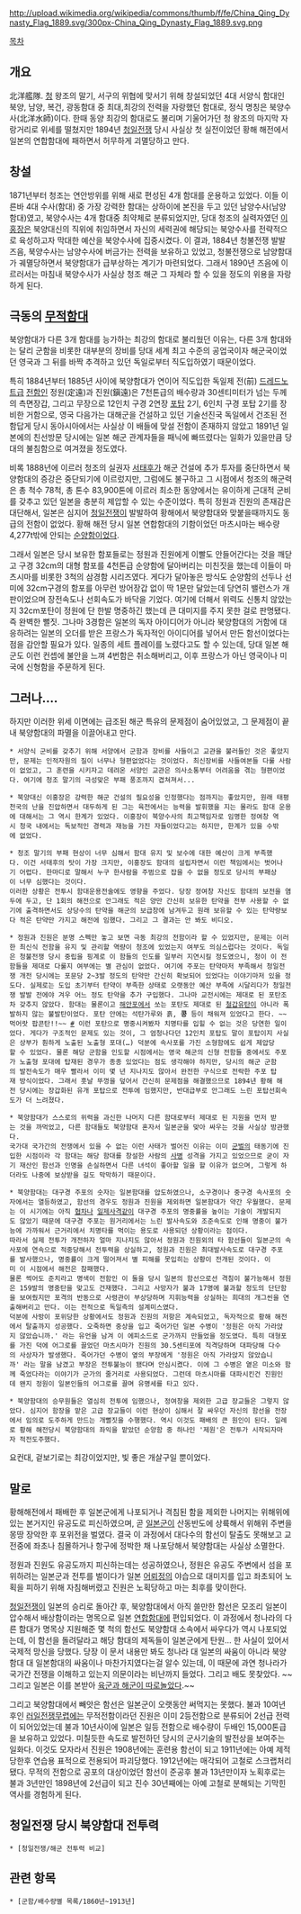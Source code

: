 http://upload.wikimedia.org/wikipedia/commons/thumb/f/fe/China_Qing_Dynasty_Flag_1889.svg/300px-China_Qing_Dynasty_Flag_1889.svg.png

[[목차]]

== 개요 ==
北洋艦隊. [[청]] 왕조의 말기, 서구의 위협에 맞서기 위해 창설되었던 4대 서양식 함대인 북양, 남양, 복건, 광동함대 중 최대,최강의 전력을 자랑했던 함대로, 정식 명칭은 북양수사(北洋水師)이다. 한때 동양 최강의 함대로도 불리며 기울어가던 청 왕조의 마지막 자랑거리로 위세를 떨쳤지만 1894년 [[청일전쟁]] 당시 사실상 첫 실전이었던 황해 해전에서 일본의 연합함대에 패하면서 허무하게 괴멸당하고 만다.

== 창설 ==
1871년부터 청조는 연안방위를 위해 새로 편성된 4개 함대를 운용하고 있었다. 이들 이른바 4대 수사(함대) 중 가장 강력한 함대는 상하이에 본진을 두고 있던 남양수사(남양함대)였고, 북양수사는 4개 함대중 최약체로 분류되었지만, 당대 청조의 실력자였던 [[이홍장]]은 북양대신의 직위에 취임하면서 자신의 세력권에 해당되는 북양수사를 전략적으로 육성하고자 막대한 예산을 북양수사에 집중시켰다. 이 결과, 1884년 청불전쟁 발발 즈음, 북양수사는 남양수사에 버금가는 전력을 보유하고 있었고, 청불전쟁으로 남양함대가 궤멸당하면서 북양함대가 급부상하는 계기가 마련되었다. 그래서 1890년 즈음에 이르러서는 마침내 북양수사가 사실상 청조 해군 그 자체라 할 수 있을 정도의 위용을 자랑하게 된다.

== 극동의 [[무적함대]] ==
북양함대가 다른 3개 함대를 능가하는 최강의 함대로 불리웠던 이유는, 다른 3개 함대와는 달리 군함을 비롯한 대부분의 장비를 당대 세계 최고 수준의 공업국이자 해군국이었던 영국과 그 뒤를 바짝 추격하고 있던 독일로부터 직도입하였기 때문이었다.

특히 1884년부터 1885년 사이에 북양함대가 연이어 직도입한 독일제 전(前) [[드레드노트]]급 [[전함]]인 정원(定遠)과 진원(鎭遠)은 7천톤급의 배수량과 30센티미터가 넘는 두께의 측면장갑, 그리고 무장으로 12인치 구경 2연장 [[포탑]] 2기, 6인치 구경 포탑 2기를 장비한 거함으로, 영국 다음가는 대해군을 건설하고 있던 기술선진국 독일에서 건조된 전함답게 당시 동아시아에서는 사실상 이 배들에 맞설 전함이 존재하지 않았고 1891년 일본에의 친선방문 당시에는 일본 해군 관계자들을 패닉에 빠뜨렸다는 일화가 있을만큼 당대의 불침함으로 여겨졌을 정도였다.

비록 1888년에 이르러 청조의 실권자 [[서태후]]가 해군 건설에 추가 투자를 중단하면서 북양함대의 증강은 중단되기에 이르렀지만, 그럼에도 불구하고 그 시점에서 청조의 해군력은 총 척수 78척, 총 톤수 83,900톤에 이르러 최소한 동양에서는 유이하게 근대적 군비를 갖추고 있던 일본을 충분히 제압할 수 있는 수준이었다. 특히 정원과 진원의 존재감은 대단해서, 일본은 심지어 [[청일전쟁]]이 발발하여 황해에서 북양함대와 맞붙을때까지도 동급의 전함이 없었다. 황해 해전 당시 일본 연합함대의 기함이었던 마츠시마는 배수량 4,277t밖에 안되는 [[순양함]]이었다.

그래서 일본은  당시 보유한 함포들로는 정원과 진원에게 이빨도 안들어간다는 것을 깨닫고 구경 32cm의 대형 함포를 4천톤급 순양함에 달아버리는 미친짓을 했는데 이들이 마츠시마를 비롯한 3척의 삼경함 시리즈였다. 게다가 달아놓은 방식도 순양함의 선두나 선미에 32cm구경의 함포를 아무런 방어장갑 없이 딱 1문만 달았는데 당연히 밸런스가 개판이었으며 장전속도나 선회속도가 바닥을 기었다. 여기에 더해서 위력도 신통치 않았는지 32cm포탄이 정원에 단 한발 명중하긴 했는데 큰 대미지를 주지 못한 걸로 판명됐다. 즉 완벽한 뻘짓. 그나마 3경함은 일본의 독자 아이디어가 아니라 북양함대의 거함에 대응하려는 일본의 오더를 받은 프랑스가 독자적인 아이디어를 넣어서 만든 함선이었다는 점을 감안할 필요가 있다. 일종의 세트 플레이를 노렸다고도 할 수 있는데, 당대 일본 해군도 이런 컨셉에 불안을 느껴 4번함은 취소해버리고, 이후 프랑스가 아닌 영국이나 미국에 신형함을 주문하게 된다.

== 그러나.... ==
하지만 이러한 위세 이면에는 급조된 해군 특유의 문제점이 숨어있었고, 그 문제점이 끝내 북양함대의 파멸을 이끌어내고 만다.

 * 서양식 군비를 갖추기 위해 서양에서 군함과 장비를 사들이고 교관을 불러들인 것은 좋았지만, 문제는 인적자원의 질이 너무나 형편없었다는 것이었다. 최신장비를 사들여본들 다룰 사람이 없었고, 그 훈련을 시키자고 데려온 서양인 교관은 의사소통부터 어려움을 겪는 형편이었다. 여기에 청조 말기의 극성맞은 부패 풍조까지 겹쳐져서...

 * 북양대신 이홍장은 강력한 해군 건설의 필요성을 인정했다는 점까지는 좋았지만, 원래 태평천국의 난을 진압하면서 대두하게 된 그는 육전에서는 능력을 발휘했을 지는 몰라도 함대 운용에 대해서는 그 역시 한계가 있었다. 이홍장이 북양수사의 최고책임자로 임명한 정여창 역시 청국 내에서는 독보적인 경력과 재능을 가진 자들이었다고는 하지만, 한계가 있을 수밖에 없었다.

 * 청조 말기의 부패 현상이 너무 심해서 함대 유지 및 보수에 대한 예산이 크게 부족했다. 이건 서태후의 탓이 가장 크지만, 이홍장도 함대의 설립자면서 이런 책임에서는 벗어나기 어렵다. 한마디로 말해서 누구 한사람을 주범으로 잡을 수 없을 정도로 당시의 부패상이 너무 심했다는 것이다.
 이러한 상황은 전투시 함대운용전술에도 영향을 주었다. 당장 정여창 자신도 함대의 보전을 염두에 두고, 단 1회의 해전으로 안그래도 적은 양만 간신히 보유한 탄약을 전부 사용할 수 없기에 출격하면서도 상당수의 탄약을 해군의 보급창에 남겨두고 원래 보유할 수 있는 탄약량보다 적은 탄약만 가지고 해전에 임했다. 그리고 그 결과는 안 봐도 비디오.

 * 정원과 진원은 분명 스펙만 놓고 보면 극동 최강의 전함이라 할 수 있었지만, 문제는 이러한 최신식 전함을 유지 및 관리할 역량이 청조에 있었는지 여부도 의심스럽다는 것이다. 독일은 청불전쟁 당시 중립을 핑계로 이 함들의 인도를 일부러 지연시킬 정도였으니, 청이 이 전함들을 제대로 다룰지 여부에는 별 관심이 없었다. 여기에 주포는 탄약마저 부족해서 청일전쟁 개전 당시에는 포문당 2~3발 정도의 탄약만 간신히 확보되어 있었다는 이야기마저 있을 정도다. 실제로는 도입 초기부터 탄약이 부족한 상태로 오랫동안 예산 부족에 시달리다가 청일전쟁 발발 전에야 겨우 어느 정도 탄약을 추가 구입했다. 그나마 교전시에는 제대로 된 포탄조차 갖추지 않았다. 함대는 물론이고 [[해안포]]에서 쏘는 포탄도 제대로 된 [[철갑유탄]]이 아니라 폭발하지 않는 불발탄이었다. 포탄 안에는 석탄가루와 흙, '''콩''' 등이 채워져 있었다고 한다. ~~먹어랏 팝콘탄!!~~ [http://blog.daum.net/shanghaicrab/12196379 #] 이런 포탄으로 명중시켜봤자 치명타를 입힐 수 없는 것은 당연한 일이었다. 게다가 구조적인 문제도 있는 것이, 그 엄청나다던 12인치 포탑도 말이 포탑이지 사실은 상부가 훤하게 노출된 노출형 포대(…) 덕분에 속사포를 가진 소형함에도 쉽게 제압당할 수 있었다. 물론 해당 군함을 인도할 시점에서는 영국 해군의 신형 전함들 중에서도 주포가 노출형 포대에 탑재된 경우가 종종 있었다는 점도 생각해야 하지만, 당시의 해군 군함의 발전속도가 매우 빨라서 이미 몇 년 지나지도 않아서 완전한 구식으로 전락한 주포 탑재 방식이었다. 그래서 훗날 뚜껑을 덮어서 간신히 문제점을 해결했으므로 1894년 황해 해전 당시에는 장갑화된 유개 포탑으로 전투에 임했지만, 반대급부로 안그래도 느린 포탑선회속도가 더 느려졌다.

 * 북양함대가 스스로의 위력을 과신한 나머지 다른 함대로부터 제대로 된 지원을 먼저 받는 것을 까먹었고, 다른 함대들도 북양함대 혼자서 일본군을 맞아 싸우는 것을 사실상 방관했다.
 국가대 국가간의 전쟁에서 있을 수 없는 이런 사태가 벌어진 이유는 이미 [[군벌]]의 태동기에 진입한 시점이라 각 함대는 해당 함대를 창설한 사람의 [[사병]] 성격을 가지고 있었으므로 굳이 자기 재산인 함선과 인명을 손실하면서 다른 녀석이 좋아할 일을 할 이유가 없으며, 그렇게 하더라도 나중에 보상받을 길도 막막하기 때문이다.

 * 북양함대는 대구경 주포의 숫자는 일본함대를 압도하였으나, 소구경이나 중구경 속사포의 숫자에서는 열등하였고, 함선의 경우도 정원과 진원을 제외하면 일본함대가 약간 우월했다. 문제는 이 시기에는 아직 [[협차]]나 [[일제사격]]같이 대구경 주포의 명중률을 높이는 기술이 개발되지도 않았기 때문에 대구경 주포는 원거리에서는 느린 발사속도와 조준속도로 인해 명중이 불가능에 가까워서 근거리에서 치명타를 먹이는 용도로 사용되던 상황이라는 점이다.
 따라서 실제 전투가 개전하자 얼마 지나지도 않아서 정원과 진원외의 타 함선들이 일본군의 속사포에 연속으로 적중당해서 전투력을 상실하고, 정원과 진원은 최대발사속도로 대구경 주포를 발사했으나, 명중률이 크게 떨어져서 별 피해를 못입히는 상황이 전개된 것이다. 이미 이 시점에서 해전은 참패했다.
 물론 썩어도 준치라고 명색이 전함인 이 둘을 당시 일본의 함선으로선 격침이 불가능해서 정원은 159발의 명중탄을 맞고도 건재했다. 그리고 사망자가 불과 17명에 불과할 정도의 단단함을 보여줬지만 포격의 반동으로 사령관이 부상당하며 지휘능력을 상실하는 희대의 개그씬을 연출해버리고 만다. 이는 전적으로 독일측의 설계미스였다.
 덕분에 사방이 포위당한 상황에서도 정원과 진원의 저항은 계속되었고, 독자적으로 황해 해전에서 탈출까지 성공했다. 오죽하면 중상을 입고 죽어가던 일본 수병이 '정원은 아직 가라앉지 않았습니까.' 라는 유언을 남겨 이 에피소드로 군가까지 만들었을 정도였다. 특히 대형포를 가진 덕에 어그로를 끌었던 마츠시마가 진원의 30.5센티포에 직격당하며 대파당해 다수의 사상자가 발생했다. 죽어가던 수병이 옆의 부장에게 '정원은 아직 가라앉지 않았습니까' 라는 말을 남겼고 부장은 전투불능이 됐다며 안심시켰다. 이에 그 수병은 옅은 미소와 함께 죽었다라는 이야기가 군가의 줄거리로 사용되었다. 그런데 마츠시마를 대파시킨건 진원인데 왠지 정원이 일본인들의 어그로를 끌며 유명세를 타고 있다.
  
 * 북양함대의 승무원들은 열심히 전투에 임했으나, 정여창을 제외한 고급 장교들은 그렇지 않았다. 심지어 함장을 맡은 고급 장교들이 이런 현상이 심해서 잘 싸우던 자신의 함선을 전장에서 임의로 도주하게 만드는 개뻘짓을 수행했다. 역시 이것도 패배의 큰 원인이 된다. 일례로 황해 해전당시 북양함대의 좌익을 맡았던 순양함 중 하나인 '제원'은 전투가 시작되자마자 적전도주했다.

요컨대, 겉보기로는 최강이었지만, 빛 좋은 개살구일 뿐이었다.

== 말로 ==
황해해전에서 패배한 후 일본군에게 나포되거나 격침된 함을 제외한 나머지는 위해위에 있는 본거지인 유공도로 피신하였으며, 곧 [[일본군]]이 산동반도에 상륙해서 위해위 주변을 몽땅 장악한 후 포위전을 벌였다. 결국 이 과정에서 대다수의 함선이 탈출도 못해보고 교전중에 좌초나 침몰하거나 항구에 정박한 채 나포당해서 북양함대는 사실상 소멸한다.

정원과 진원도 유공도까지 피신하는데는 성공하였으나, 정원은 유공도 주변에서 섬을 포위하려는 일본군과 전투를 벌이다가 일본 [[어뢰정]]의 야습으로 대미지를 입고 좌초되어 노획을 피하기 위해 자침해버렸고 진원은 노획당하고 마는 최후를 맞이한다.

[[청일전쟁]]이 일본의 승리로 돌아간 후, 북양함대에서 아직 쓸만한 함선은 모조리 일본이 압수해서 배상함이라는 명목으로 일본 [[연합함대]]에 편입되었다. 이 과정에서 청나라의 다른 함대가 명목상 지원해준 몇 척의 함선도 북양함대 소속에서 싸우다가 역시 나포되었는데, 이 함선을 돌려달라고 해당 함대의 제독들이 일본군에게 탄원... 한 사실이 있어서 국제적 망신을 당했다. 당장 이 문서 내용만 봐도 청나라 대 일본의 싸움이 아니라 북양함대 대 일본함대의 싸움이나 마찬가지였다는걸 알수 있는데, 이 때문에 과연 청나라가 국가간 전쟁을 이해하고 있는지 의문이라는 비난까지 들었다. 그리고 배도 못찾았다. ~~그리고 일본은 이를 본받아 [[일본군의 육해군 대립|육군과 해군이 따로놀았다]].~~

그리고 북양함대에서 빼앗은 함선은 일본군이 오랫동안 써먹지는 못했다. 불과 10여년후인 [[러일전쟁]]무렵에는 무적전함이라던 진원은 이미 2등전함으로 분류되어 2선급 전력이 되어있었는데 불과 10년사이에 일본은 일등 전함으로 배수량이 두배인 15,000톤급을 보유하고 있었다. 미칠듯한 속도로 발전하던 당시의 군사기술의 발전상을 보여주는 일화다. 이것도 모자라서 진원은 1908년에는 훈련용 함선이 되고 1911년에는 아예 제적당한후 연습용 표적으로 전용되어 파괴당했다. 1912년에는 매각되어 고철로 스크랩처리됐다. 무적의 전함으로 공포의 대상이었던 함선이 준공후 불과 13년만이자 노획후로는 불과 3년만인 1898년에 2선급이 되고 진수 30년째에는 아예 고철로 분해되는 기막힌 역사를 경험하게 된다.

== 청일전쟁 당시 북양함대 전투력 ==
 * [청일전쟁/해군 전투력 비교]

== 관련 항목 ==
 * [군함/배수량별 목록/1860년~1913년]
